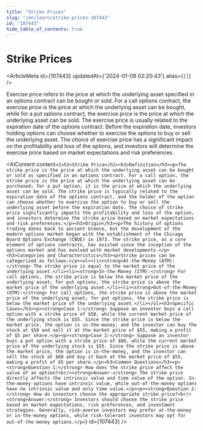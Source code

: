 ```yaml
---
title: "Strike Prices"
slug: "/en/learn/strike-prices-107443"
id: "107443"
hide_table_of_contents: true
---
```



# Strike Prices

<ArticleMeta id={107443} updatedAt={'2024-01-09 02:20:43'} alias={`[]`} />
<div className='border-solid border-b border-t-0 my-4 border-[var(--ifm-color-gray-300)]' />

Exercise price refers to the price at which the underlying asset specified in an options contract can be bought or sold. For a call options contract, the exercise price is the price at which the underlying asset can be bought, while for a put options contract, the exercise price is the price at which the underlying asset can be sold. The exercise price is usually related to the expiration date of the options contract. Before the expiration date, investors holding options can choose whether to exercise the options to buy or sell the underlying asset. The choice of exercise price has a significant impact on the profitability and loss of the options, and investors will determine the exercise price based on market expectations and risk preferences.

<AIContent content={`<h2>Strike Price</h2><h3>Definition</h3><p>The strike price is the price at which the underlying asset can be bought or sold as specified in an options contract. For a call option, the strike price is the price at which the underlying asset can be purchased; for a put option, it is the price at which the underlying asset can be sold. The strike price is typically related to the expiration date of the options contract, and the holder of the option can choose whether to exercise the option to buy or sell the underlying asset before the expiration date. The choice of strike price significantly impacts the profitability and loss of the option, and investors determine the strike price based on market expectations and risk preferences.</p><h3>Origin</h3><p>The history of options trading dates back to ancient Greece, but the development of the modern options market began with the establishment of the Chicago Board Options Exchange (CBOE) in 1973. The strike price, as a core element of options contracts, has existed since the inception of the options market and has evolved with market developments.</p><h3>Categories and Characteristics</h3><p>Strike prices can be categorized as follows:</p><ul><li><strong>At-the-Money (ATM):</strong> The strike price is equal to the market price of the underlying asset.</li><li><strong>In-the-Money (ITM):</strong> For call options, the strike price is below the market price of the underlying asset; for put options, the strike price is above the market price of the underlying asset.</li><li><strong>Out-of-the-Money (OTM):</strong> For call options, the strike price is above the market price of the underlying asset; for put options, the strike price is below the market price of the underlying asset.</li></ul><h3>Specific Cases</h3><p><strong>Case 1:</strong> Suppose an investor buys a call option with a strike price of $50, while the current market price of the underlying stock is $55. Since the strike price is below the market price, the option is in-the-money, and the investor can buy the stock at $50 and sell it at the market price of $55, making a profit of $5 per share.</p><p><strong>Case 2:</strong> Suppose an investor buys a put option with a strike price of $60, while the current market price of the underlying stock is $55. Since the strike price is above the market price, the option is in-the-money, and the investor can sell the stock at $60 and buy it back at the market price of $55, making a profit of $5 per share.</p><h3>Common Questions</h3><p><strong>Question 1:</strong> How does the strike price affect the value of an option?<br/><strong>Answer:</strong> The strike price directly affects the intrinsic value and time value of the option. In-the-money options have intrinsic value, while out-of-the-money options have no intrinsic value and only time value.</p><p><strong>Question 2:</strong> How do investors choose the appropriate strike price?<br/><strong>Answer:</strong> Investors should choose the strike price based on market expectations, risk preferences, and investment strategies. Generally, risk-averse investors may prefer at-the-money or in-the-money options, while risk-tolerant investors may opt for out-of-the-money options.</p>`} id={107443} />
